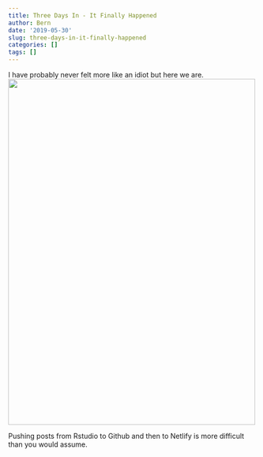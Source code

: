 ```yaml
---
title: Three Days In - It Finally Happened
author: Bern
date: '2019-05-30'
slug: three-days-in-it-finally-happened
categories: []
tags: []
---
```

I have probably never felt more like an idiot but here we are. 
![](/post/2019-05-30-three-days-in-it-finally-happened_files/fullsizeoutput_1bda.jpeg){width=500px height=700px}

Pushing posts from Rstudio to Github and then to Netlify is more difficult than you would assume. 